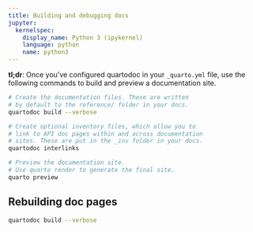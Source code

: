 ```yaml
---
title: Building and debugging docs
jupyter:
  kernelspec:
    display_name: Python 3 (ipykernel)
    language: python
    name: python3
---
```


**tl;dr**: Once you've configured quartodoc in your `_quarto.yml` file, use the following commands to build and preview a documentation site.

```bash
# Create the documentation files. These are written 
# by default to the reference/ folder in your docs.
quartodoc build --verbose

# Create optional inventory files, which allow you to
# link to API doc pages within and across documentation
# sites. These are put in the _inv folder in your docs.
quartodoc interlinks

# Preview the documentation site.
# Use quarto render to generate the final site.
quarto preview
```

## Rebuilding doc pages

```bash
quartodoc build --verbose
```
